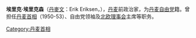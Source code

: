 {{Unreferenced|time=2020-11-10T09:49:12+00:00}}
{{Infobox Prime Minister 
| name=埃里克·埃里克森
| original_name=Erik Eriksen
| image=Erik Eriksen.jpg
| order     = {{flagicon|Denmark}} 第15任[[丹麥首相|丹麥首相]]
| term_start    =1950年10月30日 
| term_end      =1953年9月30日
| monarch       =[[弗雷德里克九世|弗雷德里克九世]]
| predecessor   =[[汉斯·赫托夫·汉森|汉斯·赫托夫·汉森]]
| successor     = 汉斯·赫托夫·汉森
| birth_date    ={{birth date|1902|11|20|df=y}}
| birth_place   = [[丹麦|丹麦]][[林厄|林厄]]
| death_date    ={{death date and age|1972|10|7|1902|11|20|df=y}} 
| death_place   =丹麦[[埃斯比约|埃斯比约]]
| spouse = Else Hansen 
| party=[[丹麦自由党|丹麦自由党]]
}}

'''埃里克·埃里克森'''（[[丹麥文|丹麥文]]：Erik Eriksen，{{bd|1902年|11月20日|1972年|10月7日|catIdx=K}}），[[丹麦|丹麦]]前政治家，为[[丹麦自由党|丹麦自由党]]籍。曾担任[[丹麦首相|丹麦首相]]（1950-53）、自由党领袖及[[北欧理事会|北欧理事会]]主席等职务。

[[Category:丹麦首相|Category:丹麦首相]]